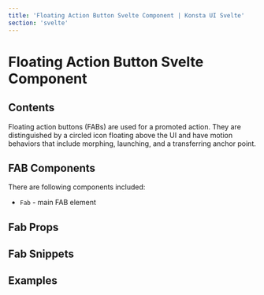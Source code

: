 ```yaml
---
title: 'Floating Action Button Svelte Component | Konsta UI Svelte'
section: 'svelte'
---
```



# Floating Action Button Svelte Component

## Contents

Floating action buttons (FABs) are used for a promoted action. They are distinguished by a circled icon floating above the UI and have motion behaviors that include morphing, launching, and a transferring anchor point.

## FAB Components

There are following components included:

- `Fab` - main FAB element

## Fab Props

<FabProps />

## Fab Snippets

<FabSlots />

## Examples

<FabExample />
